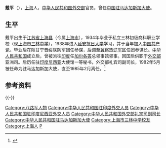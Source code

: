 '''戴平'''（{{bd|20世纪|？|？||catIdx=}}），[[上海|上海]]人，[[中华人民共和国外交部|中华人民共和国外交部]]官员，曾任[[中国驻马达加斯加大使|中国驻马达加斯加大使]]。

==生平==
戴平出生于[[江苏省|江苏省]][[上海县|上海县]]（今属[[上海市|上海市]]），1934年毕业于私立三林初级商科职业学校（现[[上海市三林中学|上海市三林中学]]），1938年进入[[延安抗日大学|延安抗日大学]]学习，并于当年加入[[中国共产党|中国共产党]]。毕业后在陕甘宁晋绥联防军团任参谋，后调至[[冀察热辽军区|冀察热辽军区]]任团参谋长。[[中华人民共和国|中华人民共和国]]成立后，曾被派往[[印度|印度]]任[[加尔各答|加尔各答]]总领事馆领事。回国后供职于[[外交部|外交部]]亚洲司。后历任驻[[印度尼西亚|印度尼西亚]]大使馆一等秘书，外交部礼宾司副司长，1982年5月被任命为驻马达加斯加大使，直至1985年2月离任。<ref>{{cite web |url=http://www.wjfno1.com/html/report/7618-1.htm |language=zh-hans |title=中国驻马达加斯加共和国历任大使 |publisher=美丽的神话 |date=2008-06-04 |accessdate=2010-12-03 |archive-date=2020-08-19 |archive-url=https://web.archive.org/web/20200819023855/http://www.wjfno1.com/html/report/7618-1.htm |dead-url=no }}</ref>

==参考资料==
{{reflist}}

{{-}}
{{start box}}
{{s-dip}}
{{succession box 
| title  = [[中华人民共和国驻马达加斯加大使|中华人民共和国驻马达加斯加大使]]
| before = [[甘野陶|甘野陶]]
| years  = 1982年5月－1985年2月
| after  = [[杨桂荣|杨桂荣]]
}}
{{end box}}

{{DEFAULTSORT:D}}
[[Category:八路军人物|Category:八路军人物]]
[[Category:中华人民共和国驻印度外交人员|Category:中华人民共和国驻印度外交人员]]
[[Category:中华人民共和国驻印度尼西亚外交人员|Category:中华人民共和国驻印度尼西亚外交人员]]
[[Category:中华人民共和国外交部礼宾司副司长|Category:中华人民共和国外交部礼宾司副司长]]
[[Category:中华人民共和国驻马达加斯加大使|Category:中华人民共和国驻马达加斯加大使]]
[[Category:上海市三林中学校友|Category:上海市三林中学校友]]
[[Category:上海人|Category:上海人]]
[[Category:戴姓|P]]